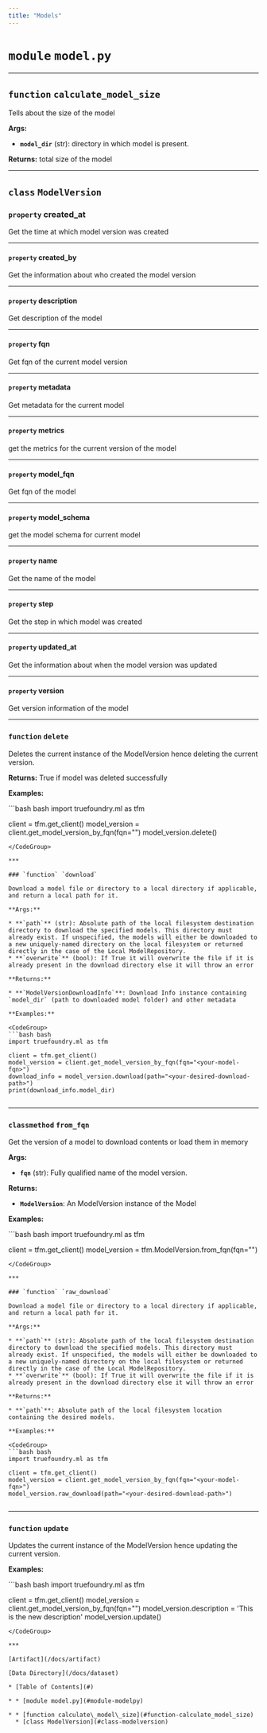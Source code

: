 ```yaml
---
title: "Models"
---
```


# `module` `model.py`

***

## `function` `calculate_model_size`

Tells about the size of the model

**Args:**

* **`model_dir`** (str): directory in which model is present.

**Returns:** total size of the model

***

## `class` `ModelVersion`

### `property` created\_at

Get the time at which model version was created

***

#### `property` created\_by

Get the information about who created the model version

***

#### `property` description

Get description of the model

***

#### `property` fqn

Get fqn of the current model version

***

#### `property` metadata

Get metadata for the current model

***

#### `property` metrics

get the metrics for the current version of the model

***

#### `property` model\_fqn

Get fqn of the model

***

#### `property` model\_schema

get the model schema for current model

***

#### `property` name

Get the name of the model

***

#### `property` step

Get the step in which model was created

***

#### `property` updated\_at

Get the information about when the model version was updated

***

#### `property` version

Get version information of the model

***

### `function` `delete`

Deletes the current instance of the ModelVersion hence deleting the current version.

**Returns:** True if model was deleted successfully

**Examples:**

<CodeGroup>
  ```bash bash
  import truefoundry.ml as tfm

  client = tfm.get_client()
  model_version = client.get_model_version_by_fqn(fqn="<your-model-fqn>")
  model_version.delete()
      
  ```
</CodeGroup>

***

### `function` `download`

Download a model file or directory to a local directory if applicable, and return a local path for it.

**Args:**

* **`path`** (str): Absolute path of the local filesystem destination directory to download the specified models. This directory must already exist. If unspecified, the models will either be downloaded to a new uniquely-named directory on the local filesystem or returned directly in the case of the Local ModelRepository.
* **`overwrite`** (bool): If True it will overwrite the file if it is already present in the download directory else it will throw an error

**Returns:**

* **`ModelVersionDownloadInfo`**: Download Info instance containing `model_dir` (path to downloaded model folder) and other metadata

**Examples:**

<CodeGroup>
  ```bash bash
  import truefoundry.ml as tfm

  client = tfm.get_client()
  model_version = client.get_model_version_by_fqn(fqn="<your-model-fqn>")
  download_info = model_version.download(path="<your-desired-download-path>")
  print(download_info.model_dir)
      
  ```
</CodeGroup>

***

### `classmethod` `from_fqn`

Get the version of a model to download contents or load them in memory

**Args:**

* **`fqn`** (str): Fully qualified name of the model version.

**Returns:**

* **`ModelVersion`**: An ModelVersion instance of the Model

**Examples:**

<CodeGroup>
  ```bash bash
  import truefoundry.ml as tfm

  client = tfm.get_client()
  model_version = tfm.ModelVersion.from_fqn(fqn="<your-model-fqn>")
  ```
</CodeGroup>

***

### `function` `raw_download`

Download a model file or directory to a local directory if applicable, and return a local path for it.

**Args:**

* **`path`** (str): Absolute path of the local filesystem destination directory to download the specified models. This directory must already exist. If unspecified, the models will either be downloaded to a new uniquely-named directory on the local filesystem or returned directly in the case of the Local ModelRepository.
* **`overwrite`** (bool): If True it will overwrite the file if it is already present in the download directory else it will throw an error

**Returns:**

* **`path`**: Absolute path of the local filesystem location containing the desired models.

**Examples:**

<CodeGroup>
  ```bash bash
  import truefoundry.ml as tfm

  client = tfm.get_client()
  model_version = client.get_model_version_by_fqn(fqn="<your-model-fqn>")
  model_version.raw_download(path="<your-desired-download-path>")
      
  ```
</CodeGroup>

***

### `function` `update`

Updates the current instance of the ModelVersion hence updating the current version.

**Examples:**

<CodeGroup>
  ```bash bash
  import truefoundry.ml as tfm

  client = tfm.get_client()
  model_version = client.get_model_version_by_fqn(fqn="<your-model-fqn>")
  model_version.description = 'This is the new description'
  model_version.update()
      
  ```
</CodeGroup>

***

[Artifact](/docs/artifact)

[Data Directory](/docs/dataset)

* [Table of Contents](#)

* * [module model.py](#module-modelpy)

  * * [function calculate\_model\_size](#function-calculate_model_size)
    * [class ModelVersion](#class-modelversion)
